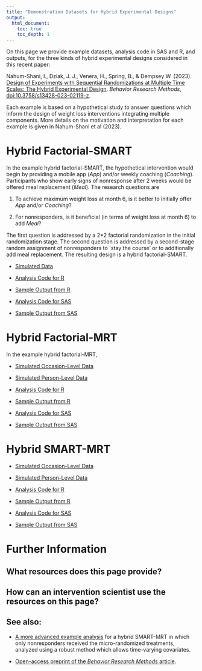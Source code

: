 ---
title: "Demonstration Datasets for Hybrid Experimental Designs"
output:
  html_document:
    toc: true
    toc_depth: 1
---

On this page we provide example datasets, analysis code in SAS and R, and outputs,
for the three kinds of hybrid experimental designs considered in this recent paper:

Nahum-Shani, I., Dziak, J. J., Venera, H., Spring, B., & Dempsey W. (2023). 
[Design of Experiments with Sequential Randomizations at Multiple Time Scales: 
The Hybrid Experimental Design](https://link.springer.com/article/10.3758/s13428-023-02119-z). 
*Behavior Research Methods*, [doi:10.3758/s13428-023-02119-z](https://doi.org/10.3758/s13428-023-02119-z).

Each example is based on a hypothetical study to answer questions which inform the design of weight loss interventions integrating multiple components.  More details on the motivation and interpretation for each example is given in Nahum-Shani et al (2023).

# Hybrid Factorial-SMART

In the example hybrid factorial-SMART, the hypothetical intervention would begin by providing a mobile app (*App*) and/or weekly coaching (*Coaching*).  Participants who show early signs of nonresponse after 2 weeks would be offered meal replacement (*Meal*).  The research questions are 

1. To achieve maximum weight loss at month 6, is it better to initially offer *App* and/or *Coaching*?

2. For nonresponders, is it beneficial (in terms of weight loss at month 6) to add *Meal*?

The first question is addressed by a 2*2 factorial randomization in the initial randomization stage.  The second question is addressed by a second-stage random assignment of nonresponders to `stay the course' or to additionally add meal replacement. The resulting design is a hybrid factorial-SMART.


- [Simulated Data](Simulated_Data_Hybrid_Factorial_SMART.csv)

- [Analysis Code for R](Analyze_Simulated_Data_Hybrid_Factorial_SMART.R)

-  [Sample Output from R]()
  

- [Analysis Code for SAS](Analyze_Simulated_Data_Hybrid_Factorial_SMART.sas)

-  [Sample Output from SAS](factorial-smart-results.pdf)
 


# Hybrid Factorial-MRT
           
           
In the example hybrid factorial-MRT, 

- [Simulated Occasion-Level Data](Simulated_Data_Hybrid_Factorial_MRT_occasion_level.csv)
- [Simulated Person-Level Data](Simulated_Data_Hybrid_Factorial_MRT_person_level.csv)


- [Analysis Code for R](Analyze_Simulated_Data_Hybrid_Factorial_MRT.R)

-  [Sample Output from R]() 



- [Analysis Code for SAS](Analyze_Simulated_Data_Hybrid_Factorial_MRT.sas)

- [Sample Output from SAS](factorial-mrt-results.pdf) 


# Hybrid SMART-MRT

- [Simulated Occasion-Level Data](Simulated_Data_Hybrid_SMART_MRT_occasion_level.csv)

- [Simulated Person-Level Data](Simulated_Data_Hybrid_SMART_MRT_person_level.csv)

- [Analysis Code for R](Analyze_Simulated_Data_Hybrid_SMART_MRT.R)

- [Sample Output from R]() 

- [Analysis Code for SAS](Analyze_Simulated_Data_Hybrid_SMART_MRT.sas)

- [Sample Output from SAS](smart-mrt-results.pdf) 



# Further Information

## What resources does this page provide?


## How can an intervention scientist use the resources on this page?

## See also:

- [A more advanced example analysis](https://github.com/d3center-isr/hybrid-experimental-design) for a hybrid SMART-MRT in which only nonresponders received the micro-randomized treatments, analyzed using a robust method which allows time-varying covariates.
 
- [Open-access preprint of the *Behavior Research Methods* article](https://arxiv.org/abs/2302.09046).




